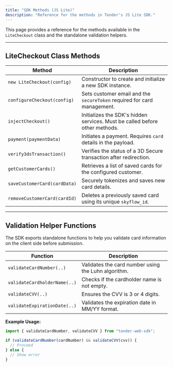 ```yaml
---
title: "SDK Methods (JS Lite)"
description: "Reference for the methods in Tonder's JS Lite SDK."
---
```


This page provides a reference for the methods available in the `LiteCheckout` class and the standalone validation helpers.

---

## LiteCheckout Class Methods

| Method                         | Description                                                                              |
| ------------------------------ | ---------------------------------------------------------------------------------------- |
| `new LiteCheckout(config)`     | Constructor to create and initialize a new SDK instance.                                 |
| `configureCheckout(config)`    | Sets customer email and the `secureToken` required for card management.                  |
| `injectCheckout()`             | Initializes the SDK's hidden services. Must be called before other methods.              |
| `payment(paymentData)`         | Initiates a payment. Requires `card` details in the payload.                           |
| `verify3dsTransaction()`       | Verifies the status of a 3D Secure transaction after redirection.                        |
| `getCustomerCards()`           | Retrieves a list of saved cards for the configured customer.                             |
| `saveCustomerCard(cardData)`   | Securely tokenizes and saves new card details.                                           |
| `removeCustomerCard(cardId)`   | Deletes a previously saved card using its unique `skyflow_id`.                           |

---

## Validation Helper Functions

The SDK exports standalone functions to help you validate card information on the client side before submission.

| Function                   | Description                                    |
| -------------------------- | ---------------------------------------------- |
| `validateCardNumber(..)`   | Validates the card number using the Luhn algorithm. |
| `validateCardholderName(..)`| Checks if the cardholder name is not empty.      |
| `validateCVV(..)`          | Ensures the CVV is 3 or 4 digits.              |
| `validateExpirationDate(..)`| Validates the expiration date in MM/YY format. |

**Example Usage:**
```javascript
import { validateCardNumber, validateCVV } from "tonder-web-sdk";

if (validateCardNumber(cardNumber) && validateCVV(cvv)) {
  // Proceed
} else {
  // Show error
}